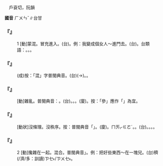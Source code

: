 
=={{ruby|混|ㄏㄨㄣˇ}}==

　戶袞切，阮韻

'''國音''' <rt>ㄏㄨㄣˇ</rt>∥台甘

    

==='''『{{ruby|混|ㄏㄨㄣˇ}}』'''===
:1  [動]蒙混。冒充進入。(台){{ruby|濫|ㄌㆰ˫}}。例：我變成個女人～進門去。(台){{ruby|我|ㆣㄨㄚˋ}}{{ruby|假|ㄍㆤˋ}}{{ruby|做|ㄗㄨㆤ˪/ㄗㄜ˪}}{{ruby|一|ㄐㄧㆵ ͘}}{{ruby|個|ㆤˊ}}{{ruby|查|ㄗㄚ}}{{ruby|某|ㆠㆦˋ}}{{ruby|人|ㄌㄤˊ}}{{ruby|款|ㄎㄨㄢˋ}}{{ruby|藏|ㄘㄤ˪}}{{ruby|入|ㆢㄧㆴ ͘/ㄌㄧㆴ ͘}}{{ruby|門|ㄇㆭˊ}}{{ruby|內|ㄌㄞ˫}}{{ruby|去|ㄎㄧ˪}}。台類語：{{ruby|塞|ㄙㄨㆤㆷ/ㄙㆤㆷ}}{{ruby|縫|ㄆㄤ˫}}{{ruby|入|ㆢㄧㆴ ͘/ㄌㄧㆴ}}{{ruby|去|ㄎㄧ˪}}。{{ruby|微|ㆠㄧ}}{{ruby|入|ㆢㄧㆴ ͘/ㄌㄧㆴ}}{{ruby|去|ㄎㄧ˪}}。{{ruby|鑽|ㄗㆭ˪}}{{ruby|入|ㆢㄧㆴ ͘/ㄌㄧㆴ}}{{ruby|去|ㄎㄧ˪}}。
    

==='''『{{ruby|魚|ㄩˊ}}{{ruby|目|ㄇㄨˋ}}{{ruby|混|ㄏㄨㄣˇ}}{{ruby|珠|ㄓㄨ}}』'''===
: (成)按：「混」字普閩典音{{ruby|：|ㄏㄨㄣˋ}}。(台){{ruby|魚|ㄏㄧˊ/ㄏㄨˊ}}{{ruby|丌|ㆤ}}{{ruby|目|ㆠㄚㆶ ͘}}{{ruby|珠|ㄗㄨ}}(→{{ruby|睭|ㄐㄧㄨ}}){{ruby|假|ㄍㆤ˪}}{{ruby|做|ㄗㄨㆤ˪/ㄗㄜ˪}}{{ruby|珍|ㄐㄧㄣ}}{{ruby|珠|ㄗㄨ}}。{{ruby|假|ㄍㆤˋ}}{{ruby|貨|ㄏㆤ˪/ㄏㄨㆤ˪}}{{ruby|冒|ㆠㆦ˫}}{{ruby|充|ㄑㄧㆲ}}{{ruby|真|ㄐㄧㄣ}}{{ruby|貨|ㄏㆤ˪/ㄏㄨㆤ˪}}。
    

==='''『{{ruby|混|ㄏㄨㄣˇ}}{{ruby|淆|ㄧㄠˊ}}』'''===
: [動]雜亂。普閩典音：{{ruby|混|ㄏㄨㄣˋ}}{{ruby|淆|ㄒㄧㄠˊ}}。(台){{ruby|混|ㄏㄨㄣ˫}}{{ruby|雜|ㄗㄚㆴ ͘}}。{{ruby|使|ㄙㄨˋ}}{{ruby|混|ㄏㄨㄣ˫}}{{ruby|雜|ㄗㄚㆴ ͘}}。{{ruby|雜|ㄗㄚㆴ ͘}}{{ruby|濫|ㄌㆰ˫}}{{ruby|摻|ㄘㆰ}}。(廈){{ruby|參|ㄙㆩ}}{{ruby|濫|ㄌㆰ˫}}{{ruby|攙|ㄘㆰ}}。按：「參」應作「{{ruby|相|ㄙㆩ}}」為宜。
    

==='''『{{ruby|混|ㄏㄨㄣˇ}}{{ruby|亂|ㄌㄨㄢˋ}}』'''===
: [動狀]沒條理。沒秩序。按：普閩典音「{{ruby|混|ㄏㄨㄣˋ}}{{ruby|亂|ㄌㄨㄢˋ}}」。(廈){{ruby|花|ㄏㄨㆤ}}{{ruby|漉|ㄌㆦㆶ}}{{ruby|漉|ㄌㆦㆶ}}。{{ruby|花|ㄏㄨㆤ}}<rt>ㄇㄞㆷ</rt><rt>ㄍㄜˊ</rt>{{ruby|<mark>&#xf8e60;</mark>|ㄍㄜˊ}}。{{ruby|花|ㄏㄨㆤ}}{{ruby|里|ㄌㄧˋ}}{{ruby|羅|ㄌㄜˊ}}。(台){{ruby|混|ㄏㄨㄣˋ}}{{ruby|→|ㄏㄨㄣ˫}}{{ruby|亂|ㄌㄨㄢ˫}}。{{ruby|亂|ㄌㄨㄢ˫}}{{ruby|抄|ㄘㄠ}}{{ruby|抄|ㄘㄠ}}。{{ruby|插|ㄘㄚㆴ}}{{ruby|雜|ㄗㄚㆴ ͘}}。{{ruby|混|ㄏㄨㄣ˫}}{{ruby|雜|ㄗㄚㆴ ͘}}。
    

==='''『{{ruby|混|ㄏㄨㄣˇ}}』'''===
:2  [動]攙雜在一起。混合。普閩典音{{ruby|「|ㄏㄨㄣˋ}}」。例：把好些東西～在一塊兒。(台){{ruby|將|ㄐㄧㆲ}}{{ruby|真|ㄐㄧㄣ}}穧(/濟/多：訓讀)<rt>ㄗㆤ˫/ㄗㄨㆤ˫</rt>{{ruby|物|ㄇㆭㆷ ͘/ㄇㄧㆷ ͘}}{{ruby|濫|ㄌㆰ˫}}{{ruby|濫|ㄌㆰ˫}}{{ruby|參|ㄘㆰ}}{{ruby|參|ㄘㆰ}}{{ruby|做|ㄗㄨㆤ˪/ㄗㄜ˪}}{{ruby|一|ㄐㄧㆵ ͘}}{{ruby|堆|ㄉㄨㄧ}}。
    
